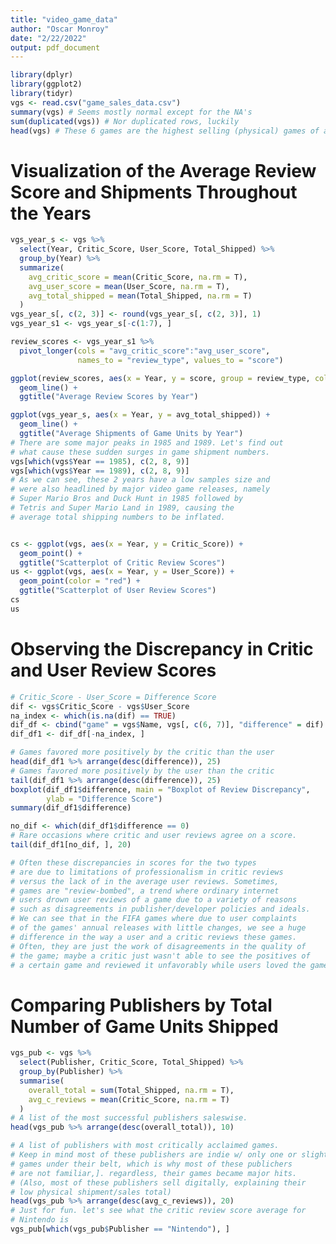 ---
title: "video_game_data"
author: "Oscar Monroy"
date: "2/22/2022"
output: pdf_document
---

```{r}
library(dplyr)
library(ggplot2)
library(tidyr)
vgs <- read.csv("game_sales_data.csv")
summary(vgs) # Seems mostly normal except for the NA's
sum(duplicated(vgs)) # Nor duplicated rows, luckily
head(vgs) # These 6 games are the highest selling (physical) games of all time
```

# Visualization of the Average Review Score and Shipments Throughout the Years

```{r}
vgs_year_s <- vgs %>%
  select(Year, Critic_Score, User_Score, Total_Shipped) %>%
  group_by(Year) %>%
  summarize(
    avg_critic_score = mean(Critic_Score, na.rm = T),
    avg_user_score = mean(User_Score, na.rm = T),
    avg_total_shipped = mean(Total_Shipped, na.rm = T)
  )
vgs_year_s[, c(2, 3)] <- round(vgs_year_s[, c(2, 3)], 1)
vgs_year_s1 <- vgs_year_s[-c(1:7), ]

review_scores <- vgs_year_s1 %>%
  pivot_longer(cols = "avg_critic_score":"avg_user_score", 
               names_to = "review_type", values_to = "score")

ggplot(review_scores, aes(x = Year, y = score, group = review_type, color = review_type)) +
  geom_line() + 
  ggtitle("Average Review Scores by Year")

ggplot(vgs_year_s, aes(x = Year, y = avg_total_shipped)) +
  geom_line() + 
  ggtitle("Average Shipments of Game Units by Year")
# There are some major peaks in 1985 and 1989. Let's find out 
# what cause these sudden surges in game shipment numbers.
vgs[which(vgs$Year == 1985), c(2, 8, 9)]
vgs[which(vgs$Year == 1989), c(2, 8, 9)]
# As we can see, these 2 years have a low samples size and 
# were also headlined by major video game releases, namely
# Super Mario Bros and Duck Hunt in 1985 followed by
# Tetris and Super Mario Land in 1989, causing the 
# average total shipping numbers to be inflated.


cs <- ggplot(vgs, aes(x = Year, y = Critic_Score)) +
  geom_point() +
  ggtitle("Scatterplot of Critic Review Scores")
us <- ggplot(vgs, aes(x = Year, y = User_Score)) +
  geom_point(color = "red") +
  ggtitle("Scatterplot of User Review Scores")
cs 
us
```

# Observing the Discrepancy in Critic and User Review Scores

```{r}
# Critic_Score - User_Score = Difference Score
dif <- vgs$Critic_Score - vgs$User_Score
na_index <- which(is.na(dif) == TRUE)
dif_df <- cbind("game" = vgs$Name, vgs[, c(6, 7)], "difference" = dif)
dif_df1 <- dif_df[-na_index, ]

# Games favored more positively by the critic than the user
head(dif_df1 %>% arrange(desc(difference)), 25)
# Games favored more positively by the user than the critic
tail(dif_df1 %>% arrange(desc(difference)), 25)
boxplot(dif_df1$difference, main = "Boxplot of Review Discrepancy",
        ylab = "Difference Score")
summary(dif_df1$difference)

no_dif <- which(dif_df1$difference == 0)
# Rare occasions where critic and user reviews agree on a score.
tail(dif_df1[no_dif, ], 20)

# Often these discrepancies in scores for the two types 
# are due to limitations of professionalism in critic reviews
# versus the lack of in the average user reviews. Sometimes,
# games are "review-bombed", a trend where ordinary internet
# users drown user reviews of a game due to a variety of reasons
# such as disagreements in publisher/developer policies and ideals.
# We can see that in the FIFA games where due to user complaints
# of the games' annual releases with little changes, we see a huge
# difference in the way a user and a critic reviews these games.
# Often, they are just the work of disagreements in the quality of
# the game; maybe a critic just wasn't able to see the positives of 
# a certain game and reviewed it unfavorably while users loved the game.
```

# Comparing Publishers by Total Number of Game Units Shipped

```{r}
vgs_pub <- vgs %>%
  select(Publisher, Critic_Score, Total_Shipped) %>%
  group_by(Publisher) %>%
  summarise(
    overall_total = sum(Total_Shipped, na.rm = T),
    avg_c_reviews = mean(Critic_Score, na.rm = T)
  )
# A list of the most successful publishers saleswise.
head(vgs_pub %>% arrange(desc(overall_total)), 10)

# A list of publishers with most critically acclaimed games.
# Keep in mind most of these publishers are indie w/ only one or slightly more
# games under their belt, which is why most of these publichers
# are not familiar,]. regardless, their games became major hits.
# (Also, most of these publishers sell digitally, explaining their
# low physical shipment/sales total)
head(vgs_pub %>% arrange(desc(avg_c_reviews)), 20)
# Just for fun. let's see what the critic review score average for
# Nintendo is
vgs_pub[which(vgs_pub$Publisher == "Nintendo"), ]
```


